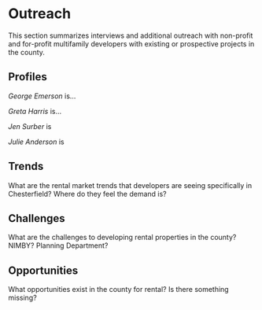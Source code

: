 # Outreach

This section summarizes interviews and additional outreach with non-profit and for-profit multifamily developers with existing or prospective projects in the county. 

## Profiles

*George Emerson* is...

*Greta Harris* is...

*Jen Surber* is 

*Julie Anderson* is 



## Trends

What are the rental market trends that developers are seeing specifically in Chesterfield? Where do they feel the demand is? 

## Challenges

What are the challenges to developing rental properties in the county? NIMBY? Planning Department? 


## Opportunities

What opportunities exist in the county for rental? Is there something missing?


